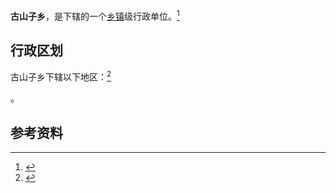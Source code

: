 {{中国乡级行政区|21/13/21/206/000}}

'''古山子乡'''，是{{PRC admin/fullname|21/13/21/206/000|3}}下辖的一个[[乡镇|乡镇]]级行政单位。<ref>{{PRC admin/ref sgc|{{PRC admin/parent|21/13/21/206/000}}}}</ref>

== 行政区划 ==

古山子乡下辖以下地区：<ref>{{PRC admin/ref sgc|21/13/21/206/000}}</ref>

{{PRC admin/children|21/13/21/206/000}}。

== 参考资料 ==

{{reflist}}

{{行政区划小作品}}
{{PRC admin/navcat|21/13/21/206/000}}
